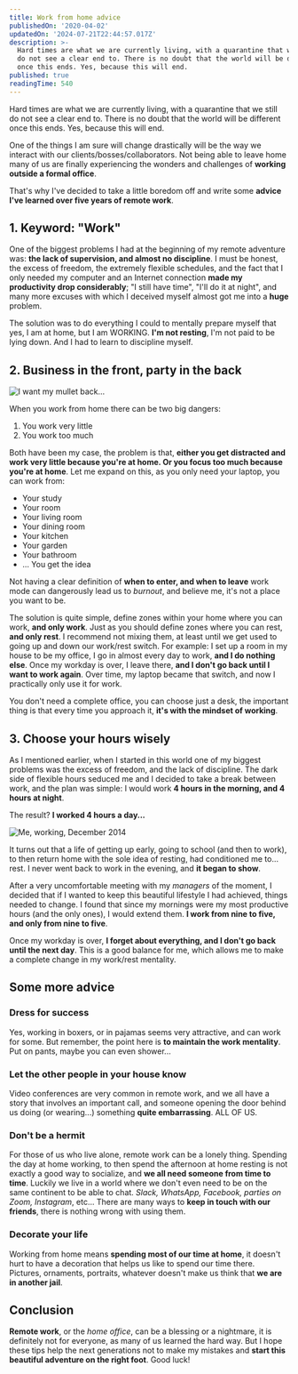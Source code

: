 ```yaml
---
title: Work from home advice
publishedOn: '2020-04-02'
updatedOn: '2024-07-21T22:44:57.017Z'
description: >-
  Hard times are what we are currently living, with a quarantine that we still
  do not see a clear end to. There is no doubt that the world will be different
  once this ends. Yes, because this will end.
published: true
readingTime: 540
---
```


Hard times are what we are currently living, with a quarantine that we still do
not see a clear end to. There is no doubt that the world will be different once this ends.
Yes, because this will end.

One of the things I am sure will change drastically will be the way we interact
with our clients/bosses/collaborators. Not being able to leave home many of us are
finally experiencing the wonders and challenges of **working outside a formal office**.

That's why I've decided to take a little boredom off and write some **advice I've
learned over five years of remote work**.

## 1. Keyword: "Work"

One of the biggest problems I had at the beginning of my remote adventure was:
**the lack of supervision, and almost no discipline**. I must be honest, the excess of freedom,
the extremely flexible schedules, and the fact that I only needed my
computer and an Internet connection **made my productivity drop
considerably**; "I still have time", "I'll do it at night", and many more excuses
with which I deceived myself almost got me into a **huge** problem.

The solution was to do everything I could to mentally prepare myself that yes, I am at
home, but I am WORKING. **I'm not resting**, I'm not paid to be lying down.
And I had to learn to discipline myself.

## 2. Business in the front, party in the back

![I want my mullet back…](/posts/work-from-home-advice/mullet.webp)

When you work from home there can be two big dangers:

1. You work very little
2. You work too much

Both have been my case, the problem is that, **either you get distracted and work very little because
you're at home. Or you focus too much because you're at home**. Let me expand
on this, as you only need your laptop, you can work from:

- Your study
- Your room
- Your living room
- Your dining room
- Your kitchen
- Your garden
- Your bathroom
- ... You get the idea

Not having a clear definition of **when to enter, and when to leave** work mode
can dangerously lead us to _burnout_, and believe me, it's not a place you want to be.

The solution is quite simple, define zones within your home where you can work,
**and only work**. Just as you should define zones where you can rest, **and only rest**.
I recommend not mixing them, at least until we get used to going up and down
our work/rest switch. For example: I set up a room in my house to be my office,
I go in almost every day to work, **and I do nothing else**.
Once my workday is over, I leave there, **and I don't go back until I want
to work again**. Over time, my laptop became that switch, and now
I practically only use it for work.

You don't need a complete office, you can choose just a desk, the important thing is that
every time you approach it, **it's with the mindset of working**.

## 3. Choose your hours wisely

As I mentioned earlier, when I started in this world one of my biggest
problems was the excess of freedom, and the lack of discipline. The dark side
of flexible hours seduced me and I decided to take a break between work, and
the plan was simple: I would work **4 hours in the morning, and 4 hours at night**.

The result? **I worked 4 hours a day...**

![Me, working, December 2014](/posts/work-from-home-advice/resting.webp)

It turns out that a life of getting up early, going to school (and then to work),
to then return home with the sole idea of resting, had conditioned me to... rest.
I never went back to work in the evening, and **it began to show**.

After a very uncomfortable meeting with my _managers_ of the moment, I decided that if I wanted
to keep this beautiful lifestyle I had achieved, things needed to change. I found that since
my mornings were my most productive hours (and the only ones), I would extend them. **I work from nine to five, and only from nine to five**.

Once my workday is over, **I forget about everything, and I don't go back until the next day**.
This is a good balance for me, which allows me to make a complete change in my
work/rest mentality.

## Some more advice

### Dress for success

Yes, working in boxers, or in pajamas seems very attractive, and can work for
some. But remember, the point here is **to maintain the work mentality**.
Put on pants, maybe you can even shower...

### Let the other people in your house know

Video conferences are very common in remote work, and we all have a story that involves an important call,
and someone opening the door behind us doing (or wearing...) something **quite embarrassing**. ALL OF US.

### Don't be a hermit

For those of us who live alone, remote work can be a lonely thing.
Spending the day at home working, to then spend the afternoon at home resting
is not exactly a good way to socialize, and **we all need someone from time to time**.
Luckily we live in a world where we don't even need to be on the same continent
to be able to chat. _Slack, WhatsApp, Facebook, parties on Zoom, Instagram_, etc…
There are many ways to **keep in touch with our friends**, there is nothing wrong
with using them.

### Decorate your life

Working from home means **spending most of our time at home**, it doesn't hurt
to have a decoration that helps us like to spend our time there. Pictures, ornaments,
portraits, whatever doesn't make us think that **we are in another jail**.

## Conclusion

**Remote work**, or the _home office_, can be a blessing or a nightmare, it is
definitely not for everyone, as many of us learned the hard way. But I hope these
tips help the next generations not to make my mistakes and **start this beautiful
adventure on the right foot**. Good luck!
